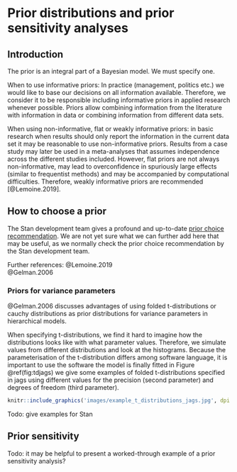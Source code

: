 
# Prior distributions and prior sensitivity analyses{#priors}

## Introduction

The prior is an integral part of a Bayesian model. We must specify one.  

When to use informative priors: In practice (management, politics etc.) we would like to base our decisions on all information available. Therefore, we consider it to be responsible including informative priors in applied research whenever possible. Priors allow combining information from the literature with information in data or combining information from different data sets.

When using non-informative, flat or weakly informative priors: in basic research when results should only report the information in the current data set it may be reasonable to use non-informative priors. Results from a case study may later be used in a meta-analyses that assumes independence across the different studies included. However, flat priors are not always non-informative, may lead to overconfidence in spuriously large effects (similar to frequentist methods) and may be accompanied by computational difficulties. Therefore, weakly informative priors are recommended [@Lemoine.2019].


## How to choose a prior {#choosepriors}

The Stan development team gives a profound and up-to-date [prior choice recommendation](https://github.com/stan-dev/stan/wiki/Prior-Choice-Recommendations). We are not yet sure what we can further add here that may be useful, as we normally check the prior choice recommendation by the Stan development team.


<!-- Tabelle von Fränzi (CourseIII_glm_glmmm/course2018/presentations_handouts/presentations) -->

Further references: 
@Lemoine.2019  
@Gelman.2006

### Priors for variance parameters

@Gelman.2006 discusses advantages of using folded t-distributions or cauchy distributions as prior distributions for variance parameters in hierarchical models. 

When specifying t-distributions, we find it hard to imagine how the distributions looks like with what parameter values. Therefore, we simulate values from different distributions and look at the histograms. Because the parameterisation of the t-distribution differs among software language, it is important to use the software the model is finally fitted in Figure \@ref(fig:tdjags) we give some examples of folded t-distributions specified in jags using different values for the precision (second parameter) and degrees of freedom (third parameter).  

```r
knitr::include_graphics('images/example_t_distributions_jags.jpg', dpi = 150)
```


Todo: give examples for Stan

## Prior sensitivity

Todo: it may be helpful to present a worked-through example of a prior sensitivity analysis?



